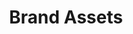 ---
title: 'Brand Assets'
url: 'https://drive.google.com/drive/u/2/folders/1RBkMVepgS-4BygzxVo3abAdEFAvLBf_s'
---